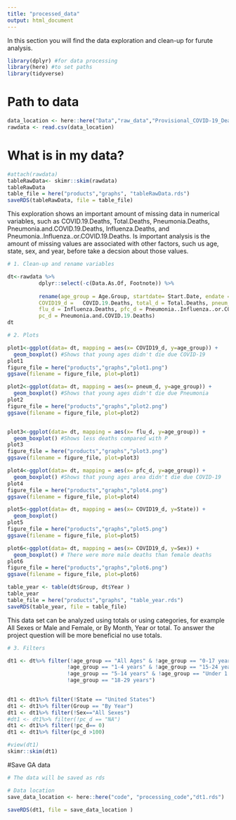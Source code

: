 ```yaml
---
title: "processed_data"
output: html_document
---
```


In this section you will find the data exploration and clean-up for furute analysis.

```r
library(dplyr) #for data processing
library(here) #to set paths
library(tidyverse)
```

# Path to data
```r
data_location <- here::here("Data","raw_data","Provisional_COVID-19_Deaths_by_Sex_and_Age.csv")
rawdata <- read.csv(data_location)
```
# What is in my data?
```r
#attach(rawdata)
tableRawData<- skimr::skim(rawdata)
tableRawData
table_file = here("products","graphs", "tableRawData.rds")
saveRDS(tableRawData, file = table_file)

```

This exploration shows an important amount of missing data in numerical variables, such as COVID.19.Deaths, Total.Deaths, Pneumonia.Deaths, Pneumonia.and.COVID.19.Deaths, Influenza.Deaths, and Pneumonia..Influenza..or.COVID.19.Deaths. Is important analysis is the amount of missing values are associated with other factors, such us age, state, sex, and year, before take a decsion about those values.
```r
# 1. Clean-up and rename variables

dt<-rawdata %>%
          dplyr::select(-c(Data.As.Of, Footnote)) %>%
    
          rename(age_group = Age.Group, startdate= Start.Date, endate = End.Date, 
          COVID19_d =   COVID.19.Deaths, total_d = Total.Deaths, pneum_d = Pneumonia.Deaths,
          flu_d = Influenza.Deaths, pfc_d = Pneumonia..Influenza..or.COVID.19.Deaths,
          pc_d = Pneumonia.and.COVID.19.Deaths)
dt
```
```r
# 2. Plots

plot1<-ggplot(data= dt, mapping = aes(x= COVID19_d, y=age_group)) +
  geom_boxplot() #Shows that young ages didn't die due COVID-19
plot1
figure_file = here("products","graphs","plot1.png")
ggsave(filename = figure_file, plot=plot1) 

plot2<-ggplot(data= dt, mapping = aes(x= pneum_d, y=age_group)) +
  geom_boxplot() #Shows that young ages didn't die due Pneumonia
plot2
figure_file = here("products","graphs","plot2.png")
ggsave(filename = figure_file, plot=plot2) 


plot3<-ggplot(data= dt, mapping = aes(x= flu_d, y=age_group)) +
  geom_boxplot() #Shows less deaths compared with P
plot3
figure_file = here("products","graphs","plot3.png")
ggsave(filename = figure_file, plot=plot3) 

plot4<-ggplot(data= dt, mapping = aes(x= pfc_d, y=age_group)) +
  geom_boxplot() #Shows that young ages area didn't die due COVID-19
plot4
figure_file = here("products","graphs","plot4.png")
ggsave(filename = figure_file, plot=plot4) 

plot5<-ggplot(data= dt, mapping = aes(x= COVID19_d, y=State)) +
  geom_boxplot()  
plot5
figure_file = here("products","graphs","plot5.png")
ggsave(filename = figure_file, plot=plot5) 

plot6<-ggplot(data= dt, mapping = aes(x= COVID19_d, y=Sex)) +
  geom_boxplot() # There were more male deaths than female deaths
plot6
figure_file = here("products","graphs","plot6.png")
ggsave(filename = figure_file, plot=plot6)

table_year <- table(dt$Group, dt$Year )
table_year
table_file = here("products","graphs", "table_year.rds")
saveRDS(table_year, file = table_file)

```
This data set can be analyzed using totals or using categories, for example All Sexes or Male and Female, or By Month, Year or total. To answer the project question will be more beneficial no use totals.
```r
# 3. Filters 

dt1 <- dt%>% filter(!age_group == "All Ages" & !age_group == "0-17 years" & 
                   !age_group == "1-4 years" & !age_group == "15-24 years" & 
                   !age_group == "5-14 years" & !age_group == "Under 1 year" & 
                   !age_group == "18-29 years")
                     

dt1 <- dt1%>% filter(!State == "United States")
dt1 <- dt1%>% filter(Group == "By Year")
dt1 <- dt1%>% filter(!Sex=="All Sexes") 
#dt1 <- dt1%>% filter(!pc_d == "NA")
dt1 <- dt1%>% filter(!pc_d== 0)
dt1 <- dt1%>% filter(pc_d >100)

#view(dt1)
skimr::skim(dt1)
```
#Save GA data 
```r
# The data will be saved as rds

# Data location 
save_data_location <- here::here("code", "processing_code","dt1.rds")

saveRDS(dt1, file = save_data_location )
```



  


